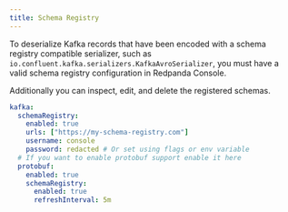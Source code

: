 ```yaml
---
title: Schema Registry
---
```


<head>
    <meta name="title" content="Serialization/Deserialization in Redpanda Console | Redpanda Docs"/>
    <meta name="description" content="Configuring schema registry in Redpanda Console."/>
    <link rel="canonical" href="https://docs.redpanda.com/docs/manage/console/schema-registry/" />
</head>

To deserialize Kafka records that have been encoded with a schema registry compatible serializer, such as  
`io.confluent.kafka.serializers.KafkaAvroSerializer`, you must have a valid schema registry configuration in Redpanda Console. 

Additionally you can inspect, edit, and delete the registered schemas. 

```yaml
kafka:
  schemaRegistry:
    enabled: true
    urls: ["https://my-schema-registry.com"]
    username: console
    password: redacted # Or set using flags or env variable
  # If you want to enable protobuf support enable it here
  protobuf:
    enabled: true
    schemaRegistry:
      enabled: true
      refreshInterval: 5m
```
